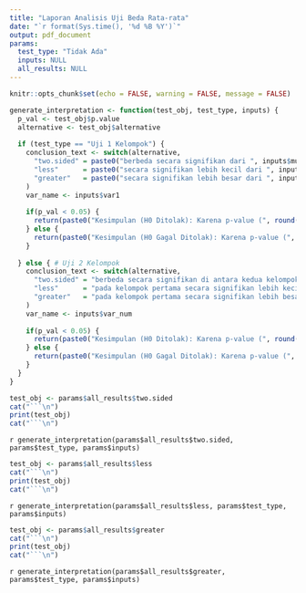 ```yaml
---
title: "Laporan Analisis Uji Beda Rata-rata"
date: "`r format(Sys.time(), '%d %B %Y')`"
output: pdf_document
params:
  test_type: "Tidak Ada"
  inputs: NULL
  all_results: NULL
---
```


```r
knitr::opts_chunk$set(echo = FALSE, warning = FALSE, message = FALSE)

generate_interpretation <- function(test_obj, test_type, inputs) {
  p_val <- test_obj$p.value
  alternative <- test_obj$alternative
  
  if (test_type == "Uji 1 Kelompok") {
    conclusion_text <- switch(alternative,
      "two.sided" = paste0("berbeda secara signifikan dari ", inputs$mu),
      "less"      = paste0("secara signifikan lebih kecil dari ", inputs$mu),
      "greater"   = paste0("secara signifikan lebih besar dari ", inputs$mu)
    )
    var_name <- inputs$var1
    
    if(p_val < 0.05) {
      return(paste0("Kesimpulan (H0 Ditolak): Karena p-value (", round(p_val, 4), ") < 0.05, terdapat bukti statistik yang signifikan untuk menyatakan bahwa rata-rata variabel '", var_name, "' ", conclusion_text, "."))
    } else {
      return(paste0("Kesimpulan (H0 Gagal Ditolak): Karena p-value (", round(p_val, 4), ") >= 0.05, tidak ada bukti statistik yang cukup untuk menyatakan bahwa rata-rata variabel '", var_name, "' ", conclusion_text, "."))
    }
    
  } else { # Uji 2 Kelompok
    conclusion_text <- switch(alternative,
      "two.sided" = "berbeda secara signifikan di antara kedua kelompok",
      "less"      = "pada kelompok pertama secara signifikan lebih kecil daripada kelompok kedua",
      "greater"   = "pada kelompok pertama secara signifikan lebih besar daripada kelompok kedua"
    )
    var_name <- inputs$var_num
    
    if(p_val < 0.05) {
      return(paste0("Kesimpulan (H0 Ditolak): Karena p-value (", round(p_val, 4), ") < 0.05, terdapat bukti statistik yang signifikan bahwa rata-rata variabel '", var_name, "' ", conclusion_text, "."))
    } else {
      return(paste0("Kesimpulan (H0 Gagal Ditolak): Karena p-value (", round(p_val, 4), ") >= 0.05, tidak ada bukti statistik yang cukup untuk menyatakan bahwa rata-rata variabel '", var_name, "' ", conclusion_text, "."))
    }
  }
}
```

```r
test_obj <- params$all_results$two.sided
cat("```\n")
print(test_obj)
cat("```\n")
```

`r generate_interpretation(params$all_results$two.sided, params$test_type, params$inputs)`

```r
test_obj <- params$all_results$less
cat("```\n")
print(test_obj)
cat("```\n")
```

`r generate_interpretation(params$all_results$less, params$test_type, params$inputs)`

```r
test_obj <- params$all_results$greater
cat("```\n")
print(test_obj)
cat("```\n")
```

`r generate_interpretation(params$all_results$greater, params$test_type, params$inputs)`
